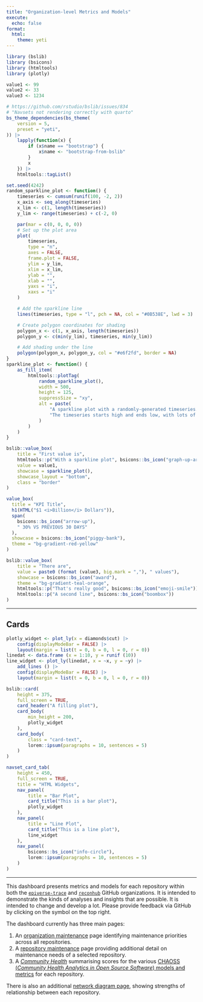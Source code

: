 ```yaml
---
title: "Organization-level Metrics and Models"
execute:
  echo: false
format: 
  html:
    theme: yeti
---
```


```r
library (bslib)
library (bsicons)
library (htmltools)
library (plotly)

value1 <- 99
value2 <- 33
value3 <- 1234
```

```r
# https://github.com/rstudio/bslib/issues/834
# "Navsets not rendering correctly with quarto"
bs_theme_dependencies(bs_theme(
    version = 5,
    preset = "yeti",
)) |>
    lapply(function(x) {
        if (x$name == "bootstrap") {
            x$name <- "bootstrap-from-bslib"
        }
        x
    }) |>
    htmltools::tagList()
```


```r
set.seed(4242)
random_sparkline_plot <- function() {
    timeseries <- cumsum(runif(100, -2, 2))
    x_axis <- seq_along(timeseries)
    x_lim <- c(1, length(timeseries))
    y_lim <- range(timeseries) + c(-2, 0)

    par(mar = c(0, 0, 0, 0))
    # Set up the plot area
    plot(
        timeseries,
        type = "n",
        axes = FALSE,
        frame.plot = FALSE,
        ylim = y_lim,
        xlim = x_lim,
        ylab = "",
        xlab = "",
        yaxs = "i",
        xaxs = "i"
    )

    # Add the sparkline line
    lines(timeseries, type = "l", pch = NA, col = "#0B538E", lwd = 3)

    # Create polygon coordinates for shading
    polygon_x <- c(1, x_axis, length(timeseries))
    polygon_y <- c(min(y_lim), timeseries, min(y_lim))

    # Add shading under the line
    polygon(polygon_x, polygon_y, col = "#e6f2fd", border = NA)
}
sparkline_plot <- function() {
    as_fill_item(
        htmltools::plotTag(
            random_sparkline_plot(),
            width = 500,
            height = 125,
            suppressSize = "xy",
            alt = paste(
                "A sparkline plot with a randomly-generated timeseries.",
                "The timeseries starts high and ends low, with lots of variation."
            )
        )
    )
}
```

:::{.grid}

::::{.g-col-12 .g-col-md-4}

```r
bslib::value_box(
    title = "First value is",
    htmltools::p("With a sparkline plot", bsicons::bs_icon("graph-up-arrow")),
    value = value1,
    showcase = sparkline_plot(),
    showcase_layout = "bottom",
    class = "border"
)
```

::::

::::{.g-col-12 .g-col-md-4}

```r
value_box(
  title = "KPI Title",
  h1(HTML("$1 <i>Billion</i> Dollars")),
  span(
    bsicons::bs_icon("arrow-up"),
    " 30% VS PREVIOUS 30 DAYS"
  ),
  showcase = bsicons::bs_icon("piggy-bank"),
  theme = "bg-gradient-red-yellow"
)
```

::::

::::{.g-col-12 .g-col-md-4}

```r
bslib::value_box(
    title = "There are",
    value = paste0 (format (value3, big.mark = ","), " values"),
    showcase = bsicons::bs_icon("award"),
    theme = "bg-gradient-teal-orange",
    htmltools::p("That's really good", bsicons::bs_icon("emoji-smile")),
    htmltools::p("A second line", bsicons::bs_icon("boombox"))
)
```

::::

:::

---

## Cards

```r
plotly_widget <- plot_ly(x = diamonds$cut) |>
    config(displayModeBar = FALSE) |>
    layout(margin = list(t = 0, b = 0, l = 0, r = 0))
linedat <- data.frame (x = 1:10, y = runif (10))
line_widget <- plot_ly(linedat, x = ~x, y = ~y) |>
    add_lines () |>
    config(displayModeBar = FALSE) |>
    layout(margin = list(t = 0, b = 0, l = 0, r = 0))
```

:::::{.grid}

::::{.g-col-12 .g-col-md-6}

```r
bslib::card(
    height = 375,
    full_screen = TRUE,
    card_header("A filling plot"),
    card_body(
        min_height = 200,
        plotly_widget
    ),
    card_body(
        class = "card-text",
        lorem::ipsum(paragraphs = 10, sentences = 5)
    )
)
```

::::

::::{.g-col-12 .g-col-md-6}

```r
navset_card_tab(
    height = 450,
    full_screen = TRUE,
    title = "HTML Widgets",
    nav_panel(
        title = "Bar Plot",
        card_title("This is a bar plot"),
        plotly_widget
    ),
    nav_panel(
        title = "Line Plot",
        card_title("This is a line plot"),
        line_widget
    ),
    nav_panel(
        bsicons::bs_icon("info-circle"),
        lorem::ipsum(paragraphs = 10, sentences = 5)
    )
)
```

::::

:::::

---

This dashboard presents metrics and models for each repository within both the
[`epiverse-trace`](https://github.com/epiverse-trace) and
[`reconhub`](https://github.com/reconhub) GitHub organizations. It is intended
to demonstrate the kinds of analyses and insights that are possible. It is
intended to change and develop a lot. Please provide feedback via GitHub by
clicking on the symbol on the top right.

The dashboard currently has three main pages:

1. An [organization maintenance](./chaoss-org.html) page identifying
   maintenance priorities across all repositories.
2. A [repository maintenance](./chaoss-repo.html) page providing additional
   detail on maintenance needs of a selected repository.
3. A [*Community Health*](./models.html) summarising scores for the various
   [CHAOSS (*Community Health Analytics in Open Source Software*)
    models and
    metrics](https://chaoss.community/kb-metrics-and-metrics-models/) for each
    repository.

There is also an additional [network diagram page](./network.html), showing
strengths of relationship between each repository.

